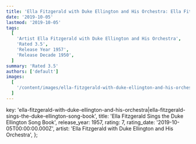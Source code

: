 ```yaml
---
title: 'Ella Fitzgerald with Duke Ellington and His Orchestra: Ella Fitzgerald Sings the Duke Ellington Song Book (1957)'
date: '2019-10-05'
lastmod: '2019-10-05'
tags:
  [
    'Artist Ella Fitzgerald with Duke Ellington and His Orchestra',
    'Rated 3.5',
    'Release Year 1957',
    'Release Decade 1950',
  ]
summary: 'Rated 3.5'
authors: ['default']
images:
  [
    '/content/images/ella-fitzgerald-with-duke-ellington-and-his-orchestra|ella-fitzgerald-sings-the-duke-ellington-song-book.jpg',
  ]
---
```


  key: 'ella-fitzgerald-with-duke-ellington-and-his-orchestra|ella-fitzgerald-sings-the-duke-ellington-song-book',
  title: 'Ella Fitzgerald Sings the Duke Ellington Song Book',
  release_year: 1957,
  rating: 7,
  rating_date: '2019-10-05T00:00:00.000Z',
  artist: 'Ella Fitzgerald with Duke Ellington and His Orchestra',
};

<MusicRating data={data} />
